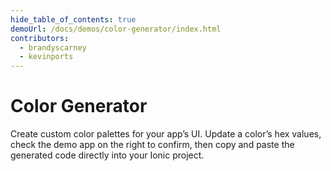 ```yaml
---
hide_table_of_contents: true
demoUrl: /docs/demos/color-generator/index.html
contributors:
  - brandyscarney
  - kevinports
---
```



# Color Generator

Create custom color palettes for your app’s UI. Update a color’s hex values, check the demo app on the right to confirm, then copy and paste the generated code directly into your Ionic project.

<ColorGenerator>

</ColorGenerator>
